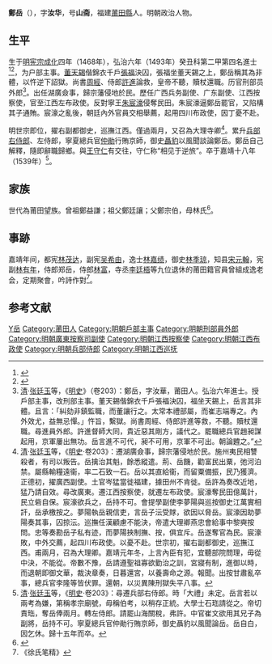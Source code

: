 {{Otheruses|other=名为鄭岳的其他人物|鄭岳}}
{{明清人物信息框
| 姓名 = 鄭岳
| 原名 =
| 圖片名稱= 
| 圖片大小 =
| 圖片說明 = 
| 最高職務 = 兵部左侍郎
| 國家 = 大明 
| 爵位 =
| 籍貫 = 福建興化府莆田縣
| 族裔 = 
| 字號 = 字汝華，號山齋
| 諡號 =
| 出生日期 = 成化四年（1468年）
| 出生地點 = 
| 逝世日期 = 嘉靖十八年（1539年）
| 逝世地點 =
| 墓葬 =
| 配偶 = 
| 親屬 = 
| 出身 =
* 福建鄉試第四十一名
* 弘治六年癸丑科進士出身
| 經歷 =
| 著作 =  
}}
'''鄭岳'''（{{bd|1468年||1539年|catIdx=Z郑}}），字'''汝华'''，号'''山斋'''，福建[[莆田縣|莆田縣]]人。明朝政治人物。

== 生平 ==
生于[[明宪宗|明宪宗]][[成化|成化]]四年（1468年），弘治六年（1493年）癸丑科第二甲第四名進士<ref>{{Cite book|title=《[[皇明贡举考|皇明贡举考]]》卷五|last=（明）[[张朝瑞|张朝瑞]]|first=|publisher=《续修四库全书》史部第828册|year=|isbn=|location=|pages=}}</ref><ref>{{Cite book|title=贡举志五种 上|last=鲁小俊，江俊伟著|first=|publisher=武汉：武汉大学出版社|year=2009|isbn=978-7-307-07043-1|location=|pages=}}</ref>，为户部主事。[[董天錫|董天錫]]偕錦衣千戶[[張福|張福]]決囚，張福坐董天錫之上，鄭岳稱其為非體，以忤逆下詔獄。尚書[[周經|周經]]、侍郎[[許進|許進]]論救，皇帝不聽，贖杖還職。历官刑部员外郎<ref>[[清|清]]·[[张廷玉|张廷玉]]等，《[[明史|明史]]》（卷203）：鄭岳，字汝華，莆田人。弘治六年進士。授戶部主事，改刑部主事。董天錫偕錦衣千戶張福決囚，福坐天錫上，岳言其非體。且言：「糾劾非鎮監職，而董讓行之。太常本禮部屬，而崔志端專之。內外效尤，益無忌憚。」忤旨，繫獄。尚書周經、侍郎許進等救，不聽。贖杖還職。尋進員外郎。許進督師大同，貴近惡其剛方，議代之。罷職總兵官趙昶謀起用，京軍屢出無功。岳言進不可代，昶不可用，京軍不可出。朝論韙之。”</ref>。出任湖廣僉事，歸宗藩侵地於民。歷任广西兵务副使、广东副使、江西按察使，官至江西左布政使。反對寧王[[朱宸濠|朱宸濠]]侵奪民田。朱宸濠逼鄭岳罷官，又陷構其子通賄。宸濠之亂後，朝廷內外官員交相舉薦，起用四川布政使，因丁憂不赴。

明世宗即位，擢右副都御史，巡撫江西。僅過兩月，又召為大理寺卿<ref>[[清|清]]·[[张廷玉|张廷玉]]等，《[[明史|明史]]·卷203》：遷湖廣僉事，歸宗藩侵地於民。施州夷民相讐殺者，有司以叛告。岳擒治其魁，餘悉縱遣。荊、岳饑，勸富民出粟，弛河泊禁。屬縣輸糧遠衞，率二石致一石。岳以其直給衞，而留粟備振，民乃獲濟。正德初，擢廣西副使。土官岑猛當徙福建，據田州不肯徙。岳許為奏改近地，猛乃請自效。尋改廣東。遷江西按察使，就遷左布政使。宸濠奪民田億萬計，民立砦自保。宸濠欲兵之，岳持不可。會提學副使李夢陽與巡按御史江萬實相訐，岳承檄按之。夢陽執岳親信吏，言岳子沄受賕，欲因以脅岳。宸濠因助夢陽奏其事，囚掠沄。巡撫任漢顧慮不能決，帝遣大理卿燕忠會給事中黎奭按問。忠等奏勘岳子私有迹，而夢陽挾制撫、按，俱宜斥。岳遂奪官為民。宸濠敗，中外交薦，起四川布政使。以憂不赴。世宗初，擢右副都御史，巡撫江西。甫兩月，召為大理卿。嘉靖元年冬，上言內臣有犯，宜聽部院問理，毋從中決，不能從。帝數不豫，岳請遵聖祖寡欲勤治之訓，宮寢有制，進御以時，而退朝即御文華，裁決章奏，日暮還宮，以養壽命之源。報聞。出按甘肅亂卒事，總兵官李隆等皆伏罪。還朝，以災異陳刑獄失平八事。</ref>。累升[[兵部右侍郎|兵部右侍郎]]、左侍郎，寧夏總兵官[[仲勛|仲勛]]行賄京師，御史[[聶豹|聶豹]]以風聞談論鄭岳。鄭岳自己解釋，隨即辭職歸鄉。與[[王守仁|王守仁]]有交往，守仁称“相见于逆旅”。卒于嘉靖十八年（1539年）<ref>[[清|清]]·[[张廷玉|张廷玉]]等，《[[明史|明史]]·卷203》：尋遷兵部右侍郎。時「大禮」未定。岳言若以兩考為嫌，第稱孝宗廟號，毋稱伯考，以稍存正統。大學士石珤請從之。帝切責珤，奪岳俸兩月。轉左侍郎。請罷山海關稅，弗許。中官崔文欲用其兄子為副將，岳持不可。寧夏總兵官仲勛行賄京師，御史聶豹以風聞論岳。岳自白，因乞休。歸十五年而卒。</ref>。

==家族==
世代為莆田望族。曾祖鄭益謙；祖父鄭廷讓；父鄭宗伯，母林氏<ref>{{Cite book|title=天一阁藏明代科举录选刊 登科录 点校本|last=龚延明主编|first=|publisher=宁波出版社|year=2016|isbn=978-7-5526-2320-8|location=宁波|pages=|quote=《天一閣藏明代科舉錄選刊.登科錄》之《弘治六年癸丑科進士登科錄》}}</ref>。

==事跡==
嘉靖年间，都宪[[林茂达|林茂达]]，副宪[[吴希由|吴希由]]，逸士[[林嘉绩|林嘉绩]]，御史[[林季琼|林季琼]]，知县[[宋元翰|宋元翰]]，宪副[[林有年|林有年]]，侍郎郑岳，侍郎[[林富|林富]]，寺丞[[李廷梧|李廷梧]]等九位退休的莆田籍官員曾組成逸老会，定期聚會，吟詩作對<ref>《徐氏笔精》</ref>。

==参考文献==
{{reflist}}

{{弘治六年癸丑科殿試金榜}}

{{Authority control}}

{{DEFAULTSORT:Zheng鄭}}
[[Category:鄭姓|Y岳]]
[[Category:莆田人|Category:莆田人]]
[[Category:明朝戶部主事|Category:明朝戶部主事]]
[[Category:明朝刑部員外郎|Category:明朝刑部員外郎]]
[[Category:明朝廣東按察司副使|Category:明朝廣東按察司副使]]
[[Category:明朝江西按察使|Category:明朝江西按察使]]
[[Category:明朝江西布政使|Category:明朝江西布政使]]
[[Category:明朝兵部侍郎|Category:明朝兵部侍郎]]
[[Category:明朝江西巡抚|Category:明朝江西巡抚]]